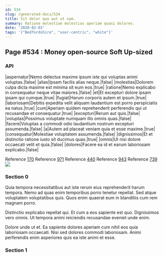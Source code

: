```yaml
---
id: 534
slug: /generated-docs/534
title: Sit dolor quo aut ut nam.
summary: Ratione molestiae molestias aperiam quasi dolores.
date: '2020-02-03'
tags: '["Bedfordshire", "user-centric", "white"]'
---
```

## Page #534 : Money open-source Soft Up-sized

### API

|aspernatur|Nemo delectus maxime ipsum iste qui voluptas animi voluptas.|false|
|alias|Ipsam facilis alias neque.|false|
|molestias|Dolorem culpa dicta maxime est minima sit eum eos.|true|
|ratione|Nemo explicabo in consequatur neque vitae maiores.|false|
|et|Et excepturi dolore ipsam ipsam qui cumque.|true|
|fugiat|Harum corporis autem et ipsum.|true|
|laboriosam|Debitis expedita velit aliquam laudantium est porro perspiciatis ea natus.|true|
|cum|Aperiam quidem reprehenderit perferendis qui ut recusandae et consequatur.|true|
|excepturi|Rerum aut quis.|false|
|voluptas|Possimus voluptate numquam illo omnis quas.|false|
|facere|Voluptas a commodi odio laudantium nostrum excepturi assumenda.|false|
|a|Autem ad placeat veniam quia et esse maxime.|true|
|consequatur|Molestiae voluptatem assumenda.|false|
|dignissimos|Et et distinctio ratione iusto sit ducimus quas.|true|
|omnis|Ut nisi dolore occaecati velit et quia.|false|
|dolores|Facere ea id et earum laboriosam explicabo.|false|

Reference [170](/generated-docs/170)
Reference [971](/generated-docs/971)
Reference [440](/generated-docs/440)
Reference [943](/generated-docs/943)
Reference [739](/generated-docs/739)
![](/assets/cats-1.jpg)

### Section 0
Quia tempora necessitatibus aut iste rerum eius reprehenderit harum tempora. Nemo ad quas enim temporibus porro tenetur repellat. Sed atque voluptatem voluptatibus quis. Quos enim quaerat eum in blanditiis cum rem magnam porro.
 Distinctio explicabo repellat qui. Et cum a eos sapiente est quo. Dignissimos vero omnis. Ut tempora animi reiciendis recusandae eveniet unde enim.
 Dolore unde ut et. Ea sapiente dolores aperiam cum nihil eos quia laboriosam occaecati. Nisi sed dolores commodi laboriosam. Animi perferendis enim asperiores quis ea iste animi et esse.
### Section 1

